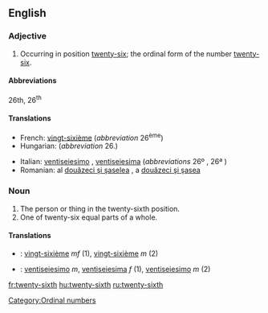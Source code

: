 ==English==

===Adjective===
{{en-adj|-}}

# Occurring in position [[twenty-six]]; the ordinal form of the number [[twenty-six]].

====Abbreviations====
26th, 26<sup>th</sup>

====Translations====
{{trans-top|ordinal number}}
* French: [[vingt-sixième]] (''abbreviation'' 26<sup>ème</sup>)
* Hungarian: {{t|hu|huszonhatodik}} (''abbreviation'' 26.)
{{trans-mid}}
* Italian: [[ventiseiesimo]] {{m}}, [[ventiseiesima]] {{f}} (''abbreviations'' 26º {{m}}, 26ª {{f}})
* Romanian: al [[douăzeci şi şaselea]] {{m}}, a [[douăzeci şi şasea]] {{f}}
{{trans-bottom}}

===Noun===
{{en-noun|-}}

# The person or thing in the twenty-sixth position.
# One of twenty-six equal parts of a whole.

====Translations====
{{trans-top|the person or thing in the twenty-sixth position}}
{{trans-mid}}
{{trans-bottom}}

{{trans-top|one of twenty-six equal parts of a whole}}
{{trans-mid}}
{{trans-bottom}}

{{checktrans-top}}
* {{ttbc|French}}: [[vingt-sixième]] ''mf'' (1), [[vingt-sixième]] ''m'' (2)
{{checktrans-mid}}
* {{ttbc|Italian}}: [[ventiseiesimo]] ''m'', [[ventiseiesima]] ''f'' (1), [[ventiseiesimo]] ''m'' (2)
{{checktrans-bottom}}

[[Category:Ordinal numbers]]

[[fr:twenty-sixth]]
[[hu:twenty-sixth]]
[[ru:twenty-sixth]]